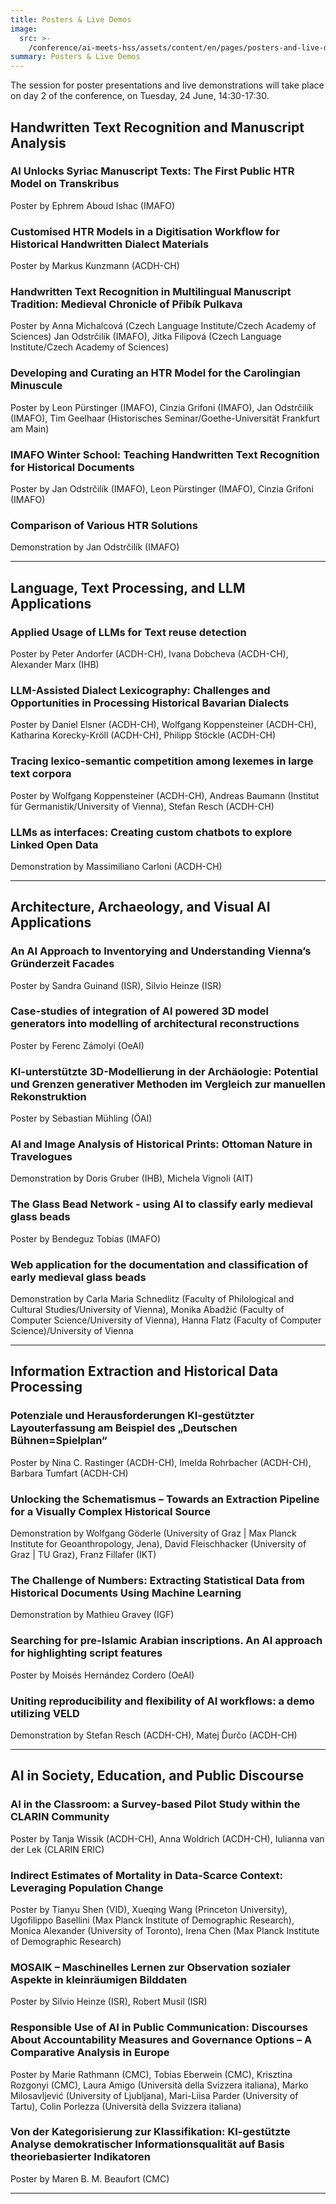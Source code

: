 ```yaml
---
title: Posters & Live Demos
image:
  src: >-
    /conference/ai-meets-hss/assets/content/en/pages/posters-and-live-demos/image/src.jpg
summary: Posters & Live Demos
---
```

The session for poster presentations and live demonstrations will take place on day 2 of the conference, on Tuesday, 24 June, 14:30-17:30.

## Handwritten Text Recognition and Manuscript Analysis

### AI Unlocks Syriac Manuscript Texts: The First Public HTR Model on Transkribus

Poster by Ephrem Aboud Ishac (IMAFO)

### Customised HTR Models in a Digitisation Workflow for Historical Handwritten Dialect Materials

Poster by Markus Kunzmann (ACDH-CH)

### Handwritten Text Recognition in Multilingual Manuscript Tradition: Medieval Chronicle of Přibík Pulkava

Poster by Anna Michalcová (Czech Language Institute/Czech Academy of Sciences) Jan Odstrčilík (IMAFO), Jitka Filipová (Czech Language Institute/Czech Academy of Sciences)

### Developing and Curating an HTR Model for the Carolingian Minuscule

Poster by Leon Pürstinger (IMAFO), Cinzia Grifoni (IMAFO), Jan Odstrčilík (IMAFO), Tim Geelhaar (Historisches Seminar/Goethe-Universität Frankfurt am Main)

### IMAFO Winter School: Teaching Handwritten Text Recognition for Historical Documents

Poster by Jan Odstrčilík (IMAFO), Leon Pürstinger (IMAFO), Cinzia Grifoni (IMAFO)

### Comparison of Various HTR Solutions

Demonstration by Jan Odstrčilík (IMAFO)

---

## Language, Text Processing, and LLM Applications

### Applied Usage of LLMs for Text reuse detection

Poster by Peter Andorfer (ACDH-CH), Ivana Dobcheva (ACDH-CH), Alexander Marx (IHB)

### LLM-Assisted Dialect Lexicography: Challenges and Opportunities in Processing Historical Bavarian Dialects

Poster by Daniel Elsner (ACDH-CH), Wolfgang Koppensteiner (ACDH-CH), Katharina Korecky-Kröll (ACDH-CH), Philipp Stöckle (ACDH-CH)

### Tracing lexico-semantic competition among lexemes in large text corpora

Poster by Wolfgang Koppensteiner (ACDH-CH), Andreas Baumann (Institut für Germanistik/University of Vienna), Stefan Resch (ACDH-CH)

### LLMs as interfaces: Creating custom chatbots to explore Linked Open Data

Demonstration by Massimiliano Carloni (ACDH-CH)

---

## Architecture, Archaeology, and Visual AI Applications

### An AI Approach to Inventorying and Understanding Vienna’s Gründerzeit Facades

Poster by Sandra Guinand (ISR), Silvio Heinze (ISR)

### Case-studies of integration of AI powered 3D model generators into modelling of architectural reconstructions

Poster by Ferenc Zámolyi (OeAI)

### KI-unterstützte 3D-Modellierung in der Archäologie: Potential und Grenzen generativer Methoden im Vergleich zur manuellen Rekonstruktion

Poster by Sebastian Mühling (ÖAI)

### AI and Image Analysis of Historical Prints: Ottoman Nature in Travelogues

Demonstration by Doris Gruber (IHB), Michela Vignoli (AIT)

### The Glass Bead Network - using AI to classify early medieval glass beads

Poster by Bendeguz Tobias (IMAFO)

### Web application for the documentation and classification of early medieval glass beads

Demonstration by Carla Maria Schnedlitz (Faculty of Philological and Cultural Studies/University of Vienna), Monika Abadžić (Faculty of Computer Science/University of Vienna), Hanna Flatz (Faculty of Computer Science)/University of Vienna

---

## Information Extraction and Historical Data Processing

### Potenziale und Herausforderungen KI-gestützter Layouterfassung am Beispiel des „Deutschen Bühnen=Spielplan“

Poster by Nina C. Rastinger (ACDH-CH), Imelda Rohrbacher (ACDH-CH), Barbara Tumfart (ACDH-CH)

### Unlocking the Schematismus – Towards an Extraction Pipeline for a Visually Complex Historical Source

Demonstration by Wolfgang Göderle (University of Graz | Max Planck Institute for Geoanthropology, Jena), David Fleischhacker (University of Graz | TU Graz), Franz Fillafer (IKT)

### The Challenge of Numbers: Extracting Statistical Data from Historical Documents Using Machine Learning

Demonstration by Mathieu Gravey (IGF)

### Searching for pre-Islamic Arabian inscriptions. An AI approach for highlighting script features

Poster by Moisés Hernández Cordero (OeAI)

### Uniting reproducibility and flexibility of AI workflows: a demo utilizing VELD

Demonstration by Stefan Resch (ACDH-CH), Matej Ďurčo (ACDH-CH)

---

## AI in Society, Education, and Public Discourse

### AI in the Classroom: a Survey-based Pilot Study within the CLARIN Community

Poster by Tanja Wissik (ACDH-CH), Anna Woldrich (ACDH-CH), Iulianna van der Lek (CLARIN ERIC)

### Indirect Estimates of Mortality in Data-Scarce Context: Leveraging Population Change

Poster by Tianyu Shen (VID), Xueqing Wang (Princeton University), Ugofilippo Basellini (Max Planck Institute of Demographic Research), Monica Alexander (University of Toronto), Irena Chen (Max Planck Institute of Demographic Research)

### MOSAIK – Maschinelles Lernen zur Observation sozialer Aspekte in kleinräumigen Bilddaten

Poster by Silvio Heinze (ISR), Robert Musil (ISR)

### Responsible Use of AI in Public Communication: Discourses About Accountability Measures and Governance Options – A Comparative Analysis in Europe

Poster by Marie Rathmann (CMC), Tobias Eberwein (CMC), Krisztina Rozgonyi (CMC), Laura Amigo (Università della Svizzera italiana), Marko Milosavljević (University of Ljubljana), Mari-Liisa Parder (University of Tartu), Colin Porlezza (Università della Svizzera italiana)

### Von der Kategorisierung zur Klassifikation: KI-gestützte Analyse demokratischer  Informationsqualität auf Basis theoriebasierter Indikatoren

Poster by Maren B. M. Beaufort (CMC)

---
